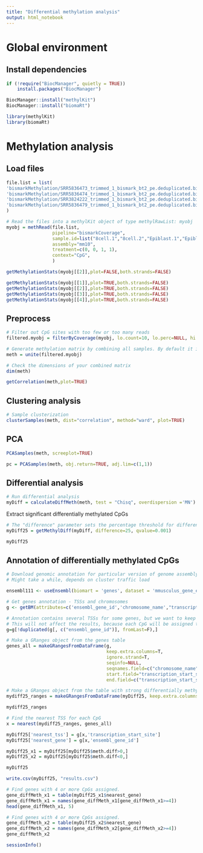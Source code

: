 ```yaml
---
title: "Differential methylation analysis"
output: html_notebook
---
```


# Global environment

## Install dependencies

```r
if (!require("BiocManager", quietly = TRUE))
    install.packages("BiocManager")

BiocManager::install("methylKit")
BiocManager::install("biomaRt")
```

```r
library(methylKit)
library(biomaRt)
```

# Methylation analysis

## Load files

```r
file.list = list(
'bismarkMethylation/SRR5836473_trimmed_1_bismark_bt2_pe.deduplicated.bismark.cov',
'bismarkMethylation/SRR5836474_trimmed_1_bismark_bt2_pe.deduplicated.bismark.cov',
'bismarkMethylation/SRR3824222_trimmed_1_bismark_bt2_pe.deduplicated.bismark.cov',
'bismarkMethylation/SRR5836479_trimmed_1_bismark_bt2_pe.deduplicated.bismark.cov'
)
```

```r
# Read the files into a methylKit object of type methylRawList: myobj
myobj = methRead(file.list,
                 pipeline="bismarkCoverage",
                 sample.id=list("8cell.1","8cell.2","Epiblast.1","Epiblast.2"),
                 assembly="mm10",
                 treatment=c(0, 0, 1, 1),
                 context="CpG",
                 )
```

```r
getMethylationStats(myobj[[2]],plot=FALSE,both.strands=FALSE)
```

```r
getMethylationStats(myobj[[1]],plot=TRUE,both.strands=FALSE)
getMethylationStats(myobj[[2]],plot=TRUE,both.strands=FALSE)
getMethylationStats(myobj[[3]],plot=TRUE,both.strands=FALSE)
getMethylationStats(myobj[[4]],plot=TRUE,both.strands=FALSE)
```

## Preprocess

```r
# Filter out CpG sites with too few or too many reads
filtered.myobj = filterByCoverage(myobj, lo.count=10, lo.perc=NULL, hi.count=NULL, hi.perc=99.9)
```

```r
# Generate methylation matrix by combining all samples. By default it includes only those CpGs which are covered by reads in each sample.
meth = unite(filtered.myobj) 
```

```r
# Check the dimensions of your combined matrix
dim(meth)
```

```r
getCorrelation(meth,plot=TRUE)
```

## Clustering analysis

```r
# Sample clusterization
clusterSamples(meth, dist="correlation", method="ward", plot=TRUE)
```

## PCA

```r
PCASamples(meth, screeplot=TRUE)
```

```r
pc = PCASamples(meth, obj.return=TRUE, adj.lim=c(1,1))
```

## Differential analysis

```r
# Run differential analysis 
myDiff = calculateDiffMeth(meth, test = "Chisq", overdispersion ='MN')
```

Extract significant differentially methylated CpGs

```r
# The "difference" parameter sets the percentage threshold for differences in methylation levels
myDiff25 = getMethylDiff(myDiff, difference=25, qvalue=0.001)
```

```r
myDiff25
```

## Annotation of differentially methylated CpGs

```r
# Download genomic annotation for particular version of genome assembly (mm10)
# Might take a while, depends on cluster traffic load

ensembl111 <- useEnsembl(biomart = 'genes', dataset = 'mmusculus_gene_ensembl', version=111)
```

```r
# Get genes annotation - TSSs and chromosomes
g <- getBM(attributes=c('ensembl_gene_id','chromosome_name',"transcription_start_site"), mart = ensembl111)
```

```r
# Annotation contains several TSSs for some genes, but we want to keep only one for convenience
# This will not affect the results, because each CpG will be assigned to the closest TSS
g=g[!duplicated(g[, c("ensembl_gene_id")], fromLast=F),]
```

```r
# Make a GRanges object from the genes table
genes_all = makeGRangesFromDataFrame(g,
                                     keep.extra.columns=T,
                                     ignore.strand=T,
                                     seqinfo=NULL,
                                     seqnames.field=c("chromosome_name"),
                                     start.field="transcription_start_site",
                                     end.field=c("transcription_start_site"))
```

```r
# Make a GRanges object from the table with strong differentially methylated CpGs
mydiff25_ranges = makeGRangesFromDataFrame(myDiff25, keep.extra.columns=F)
```

```r
mydiff25_ranges
```

```r
# Find the nearest TSS for each CpG
x = nearest(mydiff25_ranges, genes_all)
```

```r
myDiff25['nearest_tss'] = g[x,'transcription_start_site']
myDiff25['nearest_gene'] = g[x,'ensembl_gene_id']
```

```r
myDiff25_x1 = myDiff25[myDiff25$meth.diff>0,]
myDiff25_x2 = myDiff25[myDiff25$meth.diff<0,]
```

```r
myDiff25
```

```r
write.csv(myDiff25, "results.csv")
```

```r
# Find genes with 4 or more CpGs assigned.
gene_diffMeth_x1 = table(myDiff25_x1$nearest_gene)
gene_diffMeth_x1 = names(gene_diffMeth_x1[gene_diffMeth_x1>=4])
head(gene_diffMeth_x1, 5)
```

```r
# Find genes with 4 or more CpGs assigned.
gene_diffMeth_x2 = table(myDiff25_x2$nearest_gene)
gene_diffMeth_x2 = names(gene_diffMeth_x2[gene_diffMeth_x2>=4])
gene_diffMeth_x2
```

```r
sessionInfo()
```
